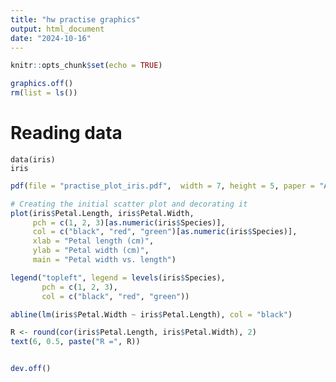 ```yaml
---
title: "hw practise graphics"
output: html_document
date: "2024-10-16"
---
```


```r
knitr::opts_chunk$set(echo = TRUE)
```
```r
graphics.off()
rm(list = ls())
```
# Reading data 
```
data(iris)
iris
```
```r
pdf(file = "practise_plot_iris.pdf",  width = 7, height = 5, paper = "A4")

# Creating the initial scatter plot and decorating it 
plot(iris$Petal.Length, iris$Petal.Width,
     pch = c(1, 2, 3)[as.numeric(iris$Species)],
     col = c("black", "red", "green")[as.numeric(iris$Species)],
     xlab = "Petal length (cm)", 
     ylab = "Petal width (cm)",
     main = "Petal width vs. length")

legend("topleft", legend = levels(iris$Species),
       pch = c(1, 2, 3), 
       col = c("black", "red", "green"))

abline(lm(iris$Petal.Width ~ iris$Petal.Length), col = "black")

R <- round(cor(iris$Petal.Length, iris$Petal.Width), 2)
text(6, 0.5, paste("R =", R))


dev.off()
```